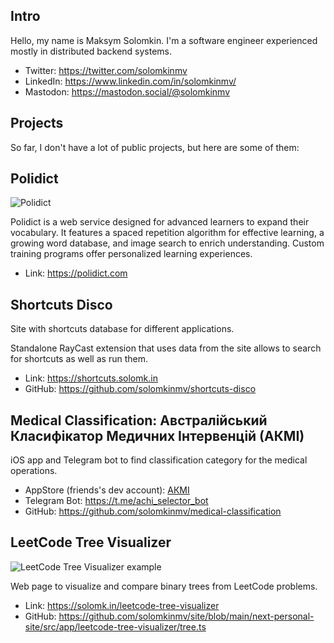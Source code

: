<article className="prose prose-gray max-w-3xl mx-auto dark:prose-invert">

  # Intro

  Hello, my name is Maksym Solomkin. I'm a software engineer experienced mostly in distributed backend systems.

  * Twitter: https://twitter.com/solomkinmv
  * LinkedIn: https://www.linkedin.com/in/solomkinmv/
  * Mastodon: https://mastodon.social/@solomkinmv

  # Projects

  So far, I don't have a lot of public projects, but here are some of them:

  ## Polidict

  ![Polidict ](/images/home/polidict-opengraph.jpg)

  Polidict is a web service designed for advanced learners to expand their vocabulary. It features a spaced repetition
  algorithm for effective learning, a growing word database, and image search to enrich understanding. Custom training
  programs offer personalized learning experiences.

  * Link: https://polidict.com

  ## Shortcuts Disco

  Site with shortcuts database for different applications.

  Standalone RayCast extension that uses data from the site allows to search for shortcuts as well as run them.

  * Link: https://shortcuts.solomk.in
  * GitHub: https://github.com/solomkinmv/shortcuts-disco

  ## Medical Classification: Австралійський Класифікатор Медичних Інтервенцій (АКМІ)

  iOS app and Telegram bot to find classification category for the medical operations.

  * AppStore (friends's dev account): [АКМІ](https://apps.apple.com/ua/app/%D0%B0%D0%BA%D0%BC%D1%96/id6450682699)
  * Telegram Bot: https://t.me/achi_selector_bot
  * GitHub: https://github.com/solomkinmv/medical-classification

  ## LeetCode Tree Visualizer

  ![LeetCode Tree Visualizer example](/images/home/leetcode-tree-viz.jpg)

  Web page to visualize and compare binary trees from LeetCode problems.

  * Link: https://solomk.in/leetcode-tree-visualizer
  * GitHub: https://github.com/solomkinmv/site/blob/main/next-personal-site/src/app/leetcode-tree-visualizer/tree.ts

</article>
